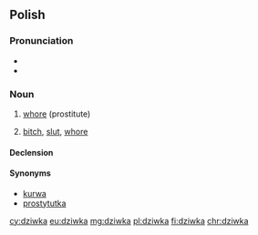 ==Polish==

===Pronunciation===
* {{IPA|/ˈd͡ʑifka/|lang=pl}}
* {{audio|Pl-dziwka.ogg|Audio|lang=pl}}

===Noun===
{{pl-noun|f}}

# {{context|slang|lang=pl}} [[whore]] (prostitute)
# {{context|offensive|lang=pl}} [[bitch]], [[slut]], [[whore]]

====Declension====
{{pl-decl-noun-ka|dziw}}

====Synonyms====
* [[kurwa]]
* [[prostytutka]]

[[cy:dziwka]]
[[eu:dziwka]]
[[mg:dziwka]]
[[pl:dziwka]]
[[fi:dziwka]]
[[chr:dziwka]]